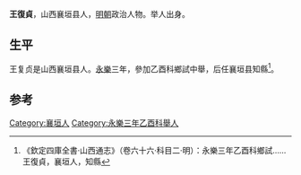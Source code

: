 {{Refimprove|time=2021-11-02T03:36:29+00:00}}
'''王復貞'''，山西襄垣县人，[[明朝|明朝]]政治人物。举人出身。

== 生平 ==
王复贞是山西襄垣县人。[[永樂|永樂]]三年，參加乙酉科鄉試中舉，后任襄垣县知縣<ref>《欽定四庫全書·山西通志》（卷六十六·科目二·明）：永樂三年乙酉科鄉試……王復貞，襄垣人，知縣</ref>。

==参考==
{{reflist}}

{{Authority control}}

{{DEFAULTSORT:}}
[[Category:襄垣人|Category:襄垣人]]
[[Category:永樂三年乙酉科舉人|Category:永樂三年乙酉科舉人]]


{{明朝人物小作品}}